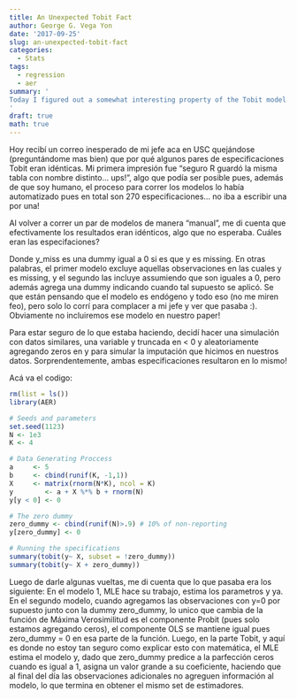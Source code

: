 ```yaml
---
title: An Unexpected Tobit Fact
author: George G. Vega Yon
date: '2017-09-25'
slug: an-unexpected-tobit-fact
categories:
  - Stats
tags:
  - regression
  - aer
summary: '
Today I figured out a somewhat interesting property of the Tobit model. While models such as $y = f(X, g(y))$ are usually wrong under iid, here I present an interesting example in which running such models makes no difference in the context of tobit regressions. While this has no use in practical scenarios, it does when it comes to have a better understanding of this meethod.
'
draft: true
math: true
---
```


Hoy recibí un correo inesperado de mi jefe aca en USC quejándose (preguntándome mas bien) que por qué algunos pares de especificaciones Tobit eran idénticas. Mi primera impresión fue "seguro R guardó la misma tabla con nombre distinto... ups!", algo que podía ser posible pues, además de que soy humano, el proceso para correr los modelos lo había automatizado pues en total son 270 especificaciones... no iba a escribir una por una!

Al volver a correr un par de modelos de manera "manual", me di cuenta que efectivamente los resultados eran idénticos, algo que no esperaba. Cuáles eran las especifaciones?

\begin{align*}
y & = X\beta + \varepsilon,\quad \mbox{if }y_{miss} \neq 0\tag{1} \\
y & = X\beta + y_{miss} + \varepsilon \tag{2}
\end{align*}

Donde y_miss es una dummy igual a 0 si es que y es missing. En otras palabras, el primer modelo excluye aquellas observaciones en las cuales y es missing, y el segundo las incluye assumiendo que son iguales a 0, pero además agrega una dummy indicando cuando tal supuesto se aplicó. Se que están pensando que el modelo es endógeno y todo eso (no me miren feo), pero solo lo corrí para complacer a mi jefe y ver que pasaba :). Obviamente no incluiremos ese modelo en nuestro paper!

Para estar seguro de lo que estaba haciendo, decidí hacer una simulación con datos similares, una variable y truncada en < 0 y aleatoriamente agregando zeros en y para simular la imputación que hicimos en nuestros datos. Sorprendentemente, ambas especificaciones resultaron en lo mismo!

Acá va el codigo:

```r
rm(list = ls())
library(AER)

# Seeds and parameters
set.seed(1123)
N <- 1e3
K <- 4

# Data Generating Proccess
a     <- 5
b     <- cbind(runif(K, -1,1))
X     <- matrix(rnorm(N*K), ncol = K)
y        <- a + X %*% b + rnorm(N)
y[y < 0] <- 0

# The zero dummy
zero_dummy <- cbind(runif(N)>.9) # 10% of non-reporting
y[zero_dummy] <- 0

# Running the specifications
summary(tobit(y~ X, subset = !zero_dummy))
summary(tobit(y~ X + zero_dummy))
```


Luego de darle algunas vueltas, me di cuenta que lo que pasaba era los siguiente: En el modelo 1, MLE hace su trabajo, estima los parametros y ya. En el segundo modelo, cuando agregamos las observaciones con y=0 por supuesto junto con la dummy zero_dummy, lo unico que cambia de la función de Máxima Verosimilitud es el componente Probit (pues solo estamos agregando ceros), el componente OLS se mantiene igual pues zero_dummy = 0 en esa parte de la función. Luego, en la parte Tobit, y aquí es donde no estoy tan seguro como explicar esto con matemática, el MLE estima el modelo y, dado que zero_dummy predice a la parfección ceros cuando es igual a 1, asigna un valor grande a su coeficiente, haciendo que al final del día las observaciones adicionales no agreguen información al modelo, lo que termina en obtener el mismo set de estimadores.
